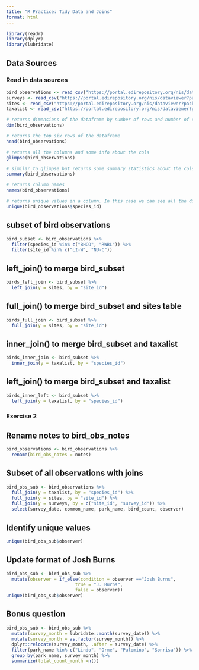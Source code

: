 ```yaml
---
title: "R Practice: Tidy Data and Joins"
format: html
---
```


```r
library(readr)
library(dplyr)
library(lubridate)
```

## Data Sources

### Read in data sources
```r
bird_observations <- read_csv("https://portal.edirepository.org/nis/dataviewer?packageid=knb-lter-cap.256.10&entityid=53edaa7a0e083013d9bf20322db1780e")
surveys <- read_csv("https://portal.edirepository.org/nis/dataviewer?packageid=knb-lter-cap.256.10&entityid=b2466fa5cb5ed7ee1ea91398fc291c59")
sites <- read_csv("https://portal.edirepository.org/nis/dataviewer?packageid=knb-lter-cap.256.10&entityid=81bf72420e69077097fb0790dcdc63a6")
taxalist <- read_csv("https://portal.edirepository.org/nis/dataviewer?packageid=knb-lter-cap.256.10&entityid=58f863b7e3066e68536a9cacdc7bd58e")

```

```r
# returns dimensions of the dataframe by number of rows and number of cols
dim(bird_observations)

# returns the top six rows of the dataframe
head(bird_observations)

# returns all the columns and some info about the cols
glimpse(bird_observations)

# similar to glimpse but returns some summary statistics about the cols
summary(bird_observations)

# returns column names 
names(bird_observations)

# returns unique values in a column. In this case we can see all the different bird species IDs
unique(bird_observations$species_id)
```
## subset of bird observations
```r
bird_subset <- bird_observations %>% 
  filter(species_id %in% c("BHCO", "RWBL")) %>% 
  filter(site_id %in% c("LI-W", "NU-C"))
```
## left_join() to merge bird_subset
```r
birds_left_join <- bird_subset %>% 
  left_join(y = sites, by = "site_id")
```
## full_join() to merge bird_subset and sites table
```r
birds_full_join <- bird_subset %>% 
  full_join(y = sites, by = "site_id")
```
## inner_join() to merge bird_subset and taxalist
```r
birds_inner_join <- bird_subset %>% 
  inner_join(y = taxalist, by = "species_id")
```
## left_join() to merge bird_subset and taxalist
```r
birds_inner_left <- bird_subset %>% 
  left_join(y = taxalist, by = "species_id")
```
### Exercise 2

## Rename notes to bird_obs_notes
```r
bird_observations <- bird_observations %>% 
  rename(bird_obs_notes = notes)
```
## Subset of all observations with joins
```r
bird_obs_sub <- bird_observations %>% 
  full_join(y = taxalist, by = "species_id") %>% 
  full_join(y = sites, by = "site_id") %>% 
  full_join(y = surveys, by = c("site_id", "survey_id")) %>% 
  select(survey_date, common_name, park_name, bird_count, observer)

```
## Identify unique values
```r
unique(bird_obs_sub$observer)
```
## Update format of Josh Burns
```r
bird_obs_sub <- bird_obs_sub %>% 
  mutate(observer = if_else(condition = observer =="Josh Burns",
                          true = "J. Burns",
                          false = observer))
unique(bird_obs_sub$observer)
```
## Bonus question
```r
bird_obs_sub <- bird_obs_sub %>% 
  mutate(survey_month = lubridate::month(survey_date)) %>% 
  mutate(survey_month = as.factor(survey_month)) %>% 
  dplyr::relocate(survey_month, .after = survey_date) %>% 
  filter(park_name %in% c("Lindo", "Orme", "Palomino", "Sonrisa")) %>% 
  group_by(park_name, survey_month) %>% 
  summarize(total_count_month =n())
  

```







